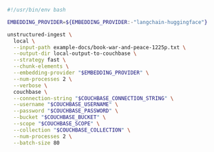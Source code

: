 ```bash Shell
#!/usr/bin/env bash

EMBEDDING_PROVIDER=${EMBEDDING_PROVIDER:-"langchain-huggingface"}

unstructured-ingest \
  local \
  --input-path example-docs/book-war-and-peace-1225p.txt \
  --output-dir local-output-to-couchbase \
  --strategy fast \
  --chunk-elements \
  --embedding-provider "$EMBEDDING_PROVIDER" \
  --num-processes 2 \
  --verbose \
  couchbase \
  --connection-string "$COUCHBASE_CONNECTION_STRING" \
  --username "$COUCHBASE_USERNAME" \
  --password "$COUCHBASE_PASSWORD" \
  --bucket "$COUCHBASE_BUCKET" \
  --scope "$COUCHBASE_SCOPE" \
  --collection "$COUCHBASE_COLLECTION" \
  --num-processes 2 \
  --batch-size 80
```